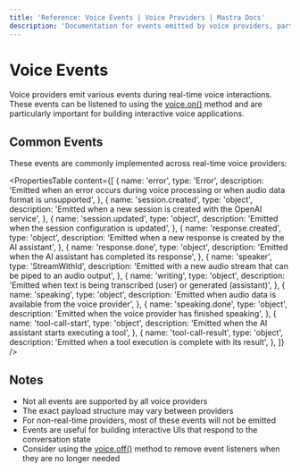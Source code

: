 ```yaml
---
title: 'Reference: Voice Events | Voice Providers | Mastra Docs'
description: 'Documentation for events emitted by voice providers, particularly for real-time voice interactions.'
---
```


# Voice Events

Voice providers emit various events during real-time voice interactions. These events can be listened to using the [voice.on()](./voice.on) method and are particularly important for building interactive voice applications.

## Common Events

These events are commonly implemented across real-time voice providers:

<PropertiesTable
  content={[
    {
      name: 'error',
      type: 'Error',
      description: 'Emitted when an error occurs during voice processing or when audio data format is unsupported',
    },
    {
      name: 'session.created',
      type: 'object',
      description: 'Emitted when a new session is created with the OpenAI service',
    },
    {
      name: 'session.updated',
      type: 'object',
      description: 'Emitted when the session configuration is updated',
    },
    {
      name: 'response.created',
      type: 'object',
      description: 'Emitted when a new response is created by the AI assistant',
    },
    {
      name: 'response.done',
      type: 'object',
      description: 'Emitted when the AI assistant has completed its response',
    },
    {
      name: 'speaker',
      type: 'StreamWithId',
      description: 'Emitted with a new audio stream that can be piped to an audio output',
    },
    {
      name: 'writing',
      type: 'object',
      description: 'Emitted when text is being transcribed (user) or generated (assistant)',
    },
    {
      name: 'speaking',
      type: 'object',
      description: 'Emitted when audio data is available from the voice provider',
    },
    {
      name: 'speaking.done',
      type: 'object',
      description: 'Emitted when the voice provider has finished speaking',
    },
    {
      name: 'tool-call-start',
      type: 'object',
      description: 'Emitted when the AI assistant starts executing a tool',
    },
    {
      name: 'tool-call-result',
      type: 'object',
      description: 'Emitted when a tool execution is complete with its result',
    },
  ]}
/>

## Notes

- Not all events are supported by all voice providers
- The exact payload structure may vary between providers
- For non-real-time providers, most of these events will not be emitted
- Events are useful for building interactive UIs that respond to the conversation state
- Consider using the [voice.off()](./voice.off) method to remove event listeners when they are no longer needed
